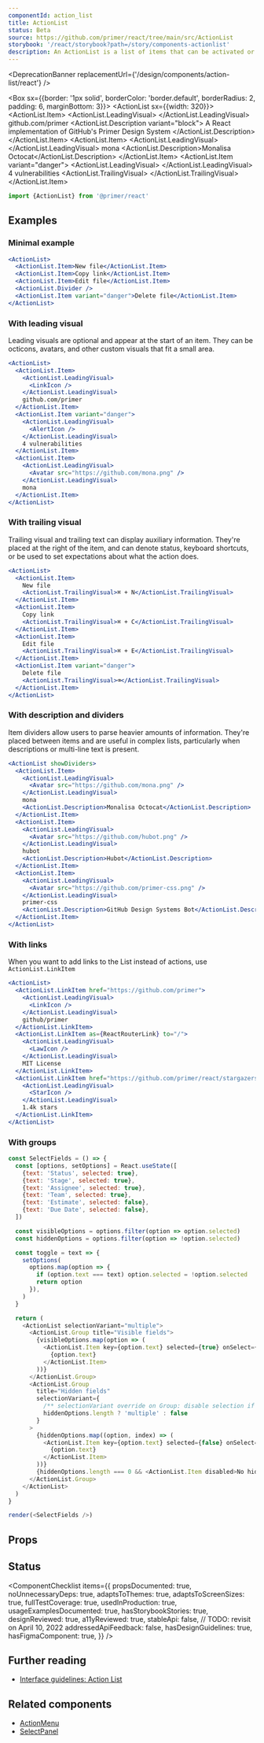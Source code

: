 ```yaml
---
componentId: action_list
title: ActionList
status: Beta
source: https://github.com/primer/react/tree/main/src/ActionList
storybook: '/react/storybook?path=/story/components-actionlist'
description: An ActionList is a list of items that can be activated or selected. ActionList is the base component for many menu-type components, including ActionMenu and SelectPanel.
---
```




<DeprecationBanner replacementUrl={'/design/components/action-list/react'} />

<Box sx={{border: '1px solid', borderColor: 'border.default', borderRadius: 2, padding: 6, marginBottom: 3}}>
  <ActionList sx={{width: 320}}>
    <ActionList.Item>
      <ActionList.LeadingVisual>
        <LinkIcon />
      </ActionList.LeadingVisual>
      github.com/primer
      <ActionList.Description variant="block">
        A React implementation of GitHub's Primer Design System
      </ActionList.Description>
    </ActionList.Item>
    <ActionList.Item>
      <ActionList.LeadingVisual>
        <Avatar src="https://github.com/mona.png" />
      </ActionList.LeadingVisual>
      mona
      <ActionList.Description>Monalisa Octocat</ActionList.Description>
    </ActionList.Item>
    <ActionList.Item variant="danger">
      <ActionList.LeadingVisual>
        <AlertIcon />
      </ActionList.LeadingVisual>
      4 vulnerabilities
      <ActionList.TrailingVisual>
        <ArrowRightIcon />
      </ActionList.TrailingVisual>
    </ActionList.Item>
  </ActionList>
</Box>

```js
import {ActionList} from '@primer/react'
```

## Examples

### Minimal example

```jsx live
<ActionList>
  <ActionList.Item>New file</ActionList.Item>
  <ActionList.Item>Copy link</ActionList.Item>
  <ActionList.Item>Edit file</ActionList.Item>
  <ActionList.Divider />
  <ActionList.Item variant="danger">Delete file</ActionList.Item>
</ActionList>
```

### With leading visual

Leading visuals are optional and appear at the start of an item. They can be octicons, avatars, and other custom visuals that fit a small area.

```jsx live
<ActionList>
  <ActionList.Item>
    <ActionList.LeadingVisual>
      <LinkIcon />
    </ActionList.LeadingVisual>
    github.com/primer
  </ActionList.Item>
  <ActionList.Item variant="danger">
    <ActionList.LeadingVisual>
      <AlertIcon />
    </ActionList.LeadingVisual>
    4 vulnerabilities
  </ActionList.Item>
  <ActionList.Item>
    <ActionList.LeadingVisual>
      <Avatar src="https://github.com/mona.png" />
    </ActionList.LeadingVisual>
    mona
  </ActionList.Item>
</ActionList>
```

### With trailing visual

Trailing visual and trailing text can display auxiliary information. They're placed at the right of the item, and can denote status, keyboard shortcuts, or be used to set expectations about what the action does.

```jsx live
<ActionList>
  <ActionList.Item>
    New file
    <ActionList.TrailingVisual>⌘ + N</ActionList.TrailingVisual>
  </ActionList.Item>
  <ActionList.Item>
    Copy link
    <ActionList.TrailingVisual>⌘ + C</ActionList.TrailingVisual>
  </ActionList.Item>
  <ActionList.Item>
    Edit file
    <ActionList.TrailingVisual>⌘ + E</ActionList.TrailingVisual>
  </ActionList.Item>
  <ActionList.Item variant="danger">
    Delete file
    <ActionList.TrailingVisual>⌫</ActionList.TrailingVisual>
  </ActionList.Item>
</ActionList>
```

### With description and dividers

Item dividers allow users to parse heavier amounts of information. They're placed between items and are useful in complex lists, particularly when descriptions or multi-line text is present.

```jsx live
<ActionList showDividers>
  <ActionList.Item>
    <ActionList.LeadingVisual>
      <Avatar src="https://github.com/mona.png" />
    </ActionList.LeadingVisual>
    mona
    <ActionList.Description>Monalisa Octocat</ActionList.Description>
  </ActionList.Item>
  <ActionList.Item>
    <ActionList.LeadingVisual>
      <Avatar src="https://github.com/hubot.png" />
    </ActionList.LeadingVisual>
    hubot
    <ActionList.Description>Hubot</ActionList.Description>
  </ActionList.Item>
  <ActionList.Item>
    <ActionList.LeadingVisual>
      <Avatar src="https://github.com/primer-css.png" />
    </ActionList.LeadingVisual>
    primer-css
    <ActionList.Description>GitHub Design Systems Bot</ActionList.Description>
  </ActionList.Item>
</ActionList>
```

### With links

When you want to add links to the List instead of actions, use `ActionList.LinkItem`

```jsx live
<ActionList>
  <ActionList.LinkItem href="https://github.com/primer">
    <ActionList.LeadingVisual>
      <LinkIcon />
    </ActionList.LeadingVisual>
    github/primer
  </ActionList.LinkItem>
  <ActionList.LinkItem as={ReactRouterLink} to="/">
    <ActionList.LeadingVisual>
      <LawIcon />
    </ActionList.LeadingVisual>
    MIT License
  </ActionList.LinkItem>
  <ActionList.LinkItem href="https://github.com/primer/react/stargazers" target="_blank" rel="noopener noreferrer">
    <ActionList.LeadingVisual>
      <StarIcon />
    </ActionList.LeadingVisual>
    1.4k stars
  </ActionList.LinkItem>
</ActionList>
```

### With groups

```javascript live noinline
const SelectFields = () => {
  const [options, setOptions] = React.useState([
    {text: 'Status', selected: true},
    {text: 'Stage', selected: true},
    {text: 'Assignee', selected: true},
    {text: 'Team', selected: true},
    {text: 'Estimate', selected: false},
    {text: 'Due Date', selected: false},
  ])

  const visibleOptions = options.filter(option => option.selected)
  const hiddenOptions = options.filter(option => !option.selected)

  const toggle = text => {
    setOptions(
      options.map(option => {
        if (option.text === text) option.selected = !option.selected
        return option
      }),
    )
  }

  return (
    <ActionList selectionVariant="multiple">
      <ActionList.Group title="Visible fields">
        {visibleOptions.map(option => (
          <ActionList.Item key={option.text} selected={true} onSelect={() => toggle(option.text)}>
            {option.text}
          </ActionList.Item>
        ))}
      </ActionList.Group>
      <ActionList.Group
        title="Hidden fields"
        selectionVariant={
          /** selectionVariant override on Group: disable selection if there are no options */
          hiddenOptions.length ? 'multiple' : false
        }
      >
        {hiddenOptions.map((option, index) => (
          <ActionList.Item key={option.text} selected={false} onSelect={() => toggle(option.text)}>
            {option.text}
          </ActionList.Item>
        ))}
        {hiddenOptions.length === 0 && <ActionList.Item disabled>No hidden fields</ActionList.Item>}
      </ActionList.Group>
    </ActionList>
  )
}

render(<SelectFields />)
```

## Props

<ComponentProps data={data} />

## Status

<ComponentChecklist
  items={{
    propsDocumented: true,
    noUnnecessaryDeps: true,
    adaptsToThemes: true,
    adaptsToScreenSizes: true,
    fullTestCoverage: true,
    usedInProduction: true,
    usageExamplesDocumented: true,
    hasStorybookStories: true,
    designReviewed: true,
    a11yReviewed: true,
    stableApi: false, // TODO: revisit on April 10, 2022
    addressedApiFeedback: false,
    hasDesignGuidelines: true,
    hasFigmaComponent: true,
  }}
/>

## Further reading

- [Interface guidelines: Action List](https://primer.style/design/components/action-list)

## Related components

- [ActionMenu](/ActionMenu)
- [SelectPanel](/SelectPanel)
